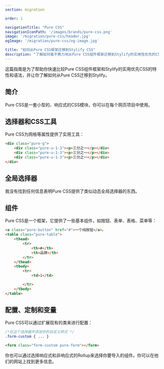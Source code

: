 ```yaml
---
section: migration

order: 1

navigationTitle: "Pure CSS"
navigationIconPath: '/images/brands/pure-css.png'
image: '/migration/pure-css/header.jpg'
ogImage: '/migration/pure-css/og-image.jpg'

title: "如何从Pure CSS框架迁移到Stylify CSS"
description: "了解如何毫不费力地从Pure CSS组件框架迁移到Stylify的实用性优先的CSS，并以更少的代码更快地进行编码。"
---
```


这篇指南是为了帮助你快速比较Pure CSS组件框架和Stylify的实用优先CSS的特性和语法，并让你了解如何从Pure CSS迁移到Stylify。

<MigrationNote />

## 简介
Pure CSS是一套小型的、响应式的CSS模块，你可以在每个网页项目中使用。

<MigrationStylifyDescription />

## 选择器和CSS工具

<MigrationCodeBlock image="pure-css.png">
<div slot="tool">

Pure CSS为网格等属性提供了实用工具：
```html
<div class="pure-g">
	<div class="pure-u-1-3"><p>三分之一</p></div>
	<div class="pure-u-1-3"><p>三分之一</p></div>
	<div class="pure-u-1-3"><p>三分之一</p></div>
</div>
```

</div>
<div slot="stylify">

<MigrationStylifySelectors />

</div>
</MigrationCodeBlock>


## 全局选择器

<MigrationCodeBlock image="pure-css.png">
<div slot="tool">

我没有找到任何信息表明Pure CSS提供了类似动态全局选择器的东西。

</div>
<div slot="stylify">

<MigrationStylifyCustomSelectors />

</div>
</MigrationCodeBlock>

## 组件
<MigrationCodeBlock image="pure-css.png">
<div slot="tool">

Pure CSS是一个框架，它提供了一些基本组件，如按钮、表单、表格、菜单等：

```html
<a class="pure-button" href="#">一个纯按钮</a>。
<table class="pure-table">
	<thead>
		<tr>
			<th>#</th>
			<th>品牌</th>
		</tr>
	</thead>
	<tbody>
		<tr>
			<td>1</td>

		</tr>
	</tbody>
</table>
```

</div>
<div slot="stylify">

<MigrationStylifyComponents />

</div>
</MigrationCodeBlock>

## 配置、定制和变量
<MigrationCodeBlock image="pure-css.png">
<div slot="tool">

Pure CSS可以通过扩展现有的类来进行配置：

```css
/*在这个选择器中添加你的自定义样式 */
.form-custom { ... }
```

```html
<form class="form-custom pure-form"></form>
```

你也可以通过选择响应式和非响应式的Rollup来选择你要导入的组件。你可以在他们的网站上找到更多信息。

</div>
<div slot="stylify">

<MigrationStylifyVariables />
</div>
</MigrationCodeBlock>

<MigrationPageFooter />
